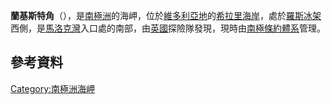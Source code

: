 {{coord|79|16|S|160|29|E|source:GNIS|display=title}}

'''蘭基斯特角'''（{{lang-en|Cape Lankester}}），是[[南極洲|南極洲]]的海岬，位於[[維多利亞地|維多利亞地]]的[[希拉里海岸|希拉里海岸]]，處於[[羅斯冰架|羅斯冰架]]西側，是[[馬洛克灣|馬洛克灣]]入口處的南部，由[[英國|英國]]探險隊發現，現時由[[南極條約體系|南極條約體系]]管理。

==參考資料==
{{cite gnis | type = antarid | id = 8483| name = Cape Lankester | accessdate = 2013-05-29}}

{{Antarctica-geo-stub}}
[[Category:南極洲海岬|Category:南極洲海岬]]